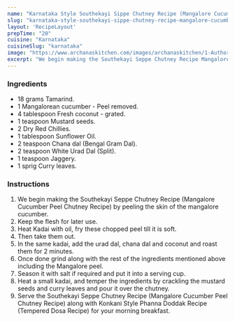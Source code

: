 ---
name: "Karnataka Style Southekayi Sippe Chutney Recipe (Mangalore Cucumber Peel Chutney Recipe)"
slug: "karnataka-style-southekayi-sippe-chutney-recipe-mangalore-cucumber-peel-chutney-recipe"
layout: 'RecipeLayout'
prepTime: "20"
cuisine: "Karnataka"
cuisineSlug: "karnataka"
image: "https://www.archanaskitchen.com/images/archanaskitchen/1-Author/sibyl_sunitha/Karnataka_Style_Southekayi_Seppe_Chutney_Recipe_Mangalore_Cucumber_Peel_Chutney_Recipe.jpg"
excerpt: "We begin making the Southekayi Seppe Chutney Recipe Mangalore Cucumber Peel Chutney Recipe by peeling the skin of the mangalore cucumber"
---

### Ingredients

- 18 grams Tamarind.
- 1 Mangalorean cucumber - Peel removed.
- 4 tablespoon Fresh coconut - grated.
- 1 teaspoon Mustard seeds.
- 2 Dry Red Chillies.
- 1 tablespoon Sunflower Oil.
- 2 teaspoon Chana dal (Bengal Gram Dal).
- 2 teaspoon White Urad Dal (Split).
- 1 teaspoon Jaggery.
- 1 sprig Curry leaves.

### Instructions

1. We begin making the Southekayi Seppe Chutney Recipe (Mangalore Cucumber Peel Chutney Recipe) by peeling the skin of the mangalore cucumber.
1. Keep the flesh for later use.
1. Heat Kadai with oil, fry these chopped peel till it is soft.
1. Then take them out.
1. In the same kadai, add the urad dal, chana dal and coconut and roast them for 2 minutes.
1. Once done grind along with the rest of the ingredients mentioned above including the Mangalore peel.
1. Season it with salt if required and put it into a serving cup.
1. Heat a small kadai, and temper the ingredients by crackling the mustard seeds and curry leaves and pour it over the chutney.
1. Serve the Southekayi Seppe Chutney Recipe (Mangalore Cucumber Peel Chutney Recipe) along with Konkani Style Phanna Doddak Recipe (Tempered Dosa Recipe) for your morning breakfast.
